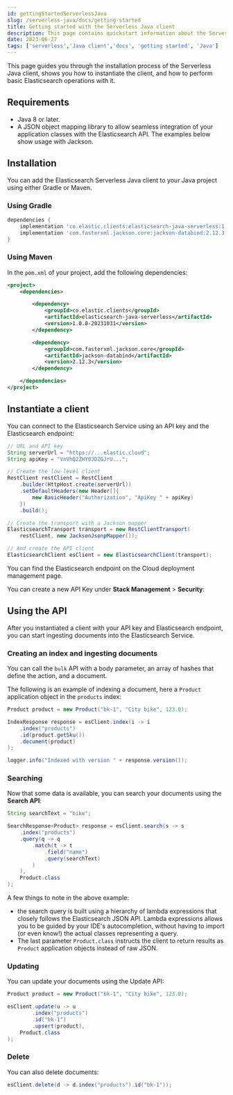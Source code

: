 ```yaml
---
id: gettingStartedServerlessJava
slug: /serverless-java/docs/getting-started
title: Getting started with the Serverless Java client
description: This page contains quickstart information about the Serverless Java client.
date: 2023-06-27
tags: ['serverless','Java client','docs', 'getting started', 'Java']
---
```


This page guides you through the installation process of the Serverless Java
client, shows you how to instantiate the client, and how to perform basic 
Elasticsearch operations with it.

## Requirements

* Java 8 or later.
* A JSON object mapping library to allow seamless integration of
your application classes with the Elasticsearch API. The examples below
show usage with Jackson.

## Installation

You can add the Elasticsearch Serverless Java client to your Java project using either Gradle or Maven.

### Using Gradle

```groovy
dependencies {
    implementation 'co.elastic.clients:elasticsearch-java-serverless:1.0.0-20231031'
    implementation 'com.fasterxml.jackson.core:jackson-databind:2.12.3'
}
```

### Using Maven

In the `pom.xml` of your project, add the following dependencies:

```xml
<project>
    <dependencies>

        <dependency>
            <groupId>co.elastic.clients</groupId>
            <artifactId>elasticsearch-java-serverless</artifactId>
            <version>1.0.0-20231031</version>
        </dependency>

        <dependency>
            <groupId>com.fasterxml.jackson.core</groupId>
            <artifactId>jackson-databind</artifactId>
            <version>2.12.3</version>
        </dependency>

    </dependencies>
</project>
```

## Instantiate a client

You can connect to the Elasticsearch Service using an API key and the Elasticsearch endpoint:

```java
// URL and API key
String serverUrl = "https://...elastic.cloud";
String apiKey = "VnVhQ2ZHY0JDZGJrU...";

// Create the low-level client
RestClient restClient = RestClient
    .builder(HttpHost.create(serverUrl))
    .setDefaultHeaders(new Header[]{
        new BasicHeader("Authorization", "ApiKey " + apiKey)
    })
    .build();

// Create the transport with a Jackson mapper
ElasticsearchTransport transport = new RestClientTransport(
    restClient, new JacksonJsonpMapper());

// And create the API client
ElasticsearchClient esClient = new ElasticsearchClient(transport);
```

You can find the Elasticsearch endpoint on the Cloud deployment management page.

<DocImage url="images/copy-endpoint.gif" alt="Copy the endpoint for Elasticsearch"/>

You can create a new API Key under **Stack Management** > **Security**:

<DocImage url="images/setup-api-key.gif" alt="Create and copy API Key"/>


## Using the API

After you instantiated a client with your API key and Elasticsearch endpoint, 
you can start ingesting documents into the Elasticsearch Service.


### Creating an index and ingesting documents

You can call the `bulk` API with a body parameter, an array of hashes that 
define the action, and a document. 

The following is an example of indexing a document, here a `Product` application object
in the `products` index:

```java
Product product = new Product("bk-1", "City bike", 123.0);

IndexResponse response = esClient.index(i -> i
    .index("products")
    .id(product.getSku())
    .document(product)
);

logger.info("Indexed with version " + response.version());
```

### Searching

Now that some data is available, you can search your documents using the 
**Search API**:

```java
String searchText = "bike";

SearchResponse<Product> response = esClient.search(s -> s
    .index("products")
    .query(q -> q
        .match(t -> t
            .field("name")
            .query(searchText)
        )
    ),
    Product.class
);
```

A few things to note in the above example:
* the search query is built using a hierarchy of lambda expressions that closely follows the
  Elasticsearch JSON API. Lambda expressions allows you to be guided by your IDE's autocompletion, without
  having to import (or even know!) the actual classes representing a query.
* The last parameter `Product.class` instructs the client to return results as `Product` application objects
  instead of raw JSON.

### Updating

You can update your documents using the Update API:

```java
Product product = new Product("bk-1", "City bike", 123.0);

esClient.update(u -> u
        .index("products")
        .id("bk-1")
        .upsert(product),
    Product.class
);
```

### Delete 

You can also delete documents:

```java
esClient.delete(d -> d.index("products").id("bk-1"));
```
